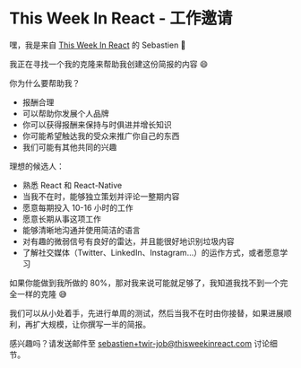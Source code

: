 # This Week In React - 工作邀请

嘿，我是来自 [This Week In React](http://thisweekinreact.com/) 的 Sebastien 👋

我正在寻找一个我的克隆来帮助我创建这份简报的内容 😄

你为什么要帮助我？

- 报酬合理
- 可以帮助你发展个人品牌
- 你可以获得报酬来保持与时俱进并增长知识
- 你可能希望触达我的受众来推广你自己的东西
- 我们可能有其他共同的兴趣

理想的候选人：

- 熟悉 React 和 React-Native
- 当我不在时，能够独立策划并评论一整期内容
- 愿意每期投入 10-16 小时的工作
- 愿意长期从事这项工作
- 能够清晰地沟通并使用简洁的语言
- 对有趣的微弱信号有良好的雷达，并且能很好地识别垃圾内容
- 了解社交媒体（Twitter、LinkedIn、Instagram...）的运作方式，或者愿意学习

如果你能做到我所做的 80%，那对我来说可能就足够了，我知道我找不到一个完全一样的克隆 😅

我们可以从小处着手，先进行单周的测试，然后当我不在时由你接替，如果进展顺利，再扩大规模，让你撰写一半的简报。

感兴趣吗？请发送邮件至 sebastien+twir-job@thisweekinreact.com 讨论细节。
